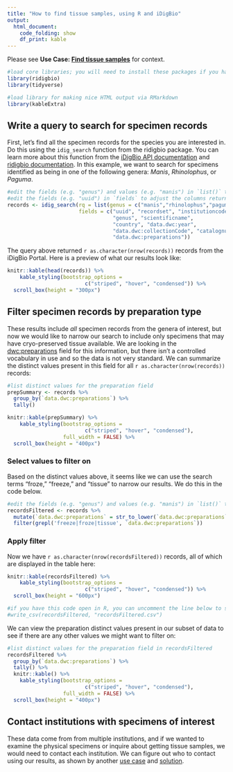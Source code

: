 ```yaml
---
title: "How to find tissue samples, using R and iDigBio"
output:
  html_document:
    code_folding: show
    df_print: kable
---
```


Please see **Use Case: [Find tissue samples](https://biodiversity-specimen-data.github.io/specimen-data-use-case/use-case/find-tissue-samples)** for context.

```r
#load core libraries; you will need to install these packages if you have not already
library(ridigbio)
library(tidyverse)

#load library for making nice HTML output via RMarkdown
library(kableExtra)
```

## Write a query to search for specimen records

First, let's find all the specimen records for the species you are interested in. Do this using the `idig_search` function from the ridigbio package. You can learn more about this function from the [iDigBio API documentation](https://github.com/iDigBio/idigbio-search-api/wiki) and [ridigbio documentation](https://cran.r-project.org/web/packages/ridigbio/ridigbio.pdf). In this example, we want to search for specimens identified as being in one of the following genera: _Manis_, _Rhinolophus_, or _Paguma_.

```r
#edit the fields (e.g. "genus") and values (e.g. "manis") in `list()` to adjust your query;
#edit the fields (e.g. "uuid") in `fields` to adjust the columns returned in your results;
records <- idig_search(rq = list(genus = c("manis","rhinolophus","paguma")),
                       fields = c("uuid", "recordset", "institutioncode",
                                  "genus", "scientificname",
                                  "country", "data.dwc:year",
                                  "data.dwc:collectionCode", "catalognumber",
                                  "data.dwc:preparations"))
```

The query above returned `r as.character(nrow(records))` records from the iDigBio Portal. Here is a preview of what our results look like:

```r
knitr::kable(head(records)) %>% 
    kable_styling(bootstrap_options = 
                         c("striped", "hover", "condensed")) %>% 
  scroll_box(height = "300px")
```

## Filter specimen records by preparation type

These results include _all_ specimen records from the genera of interest, but now we would like to narrow our search to include only specimens that may have cryo-preserved tissue available. We are looking in the [dwc:preparations](https://dwc.tdwg.org/terms/#dwc:preparations) field for this information, but there isn't a controlled vocabulary in use and so the data is not very standard. We can summarize the distinct values present in this field for all `r as.character(nrow(records))` records:

``` r
#list distinct values for the preparation field
prepSummary <- records %>% 
  group_by(`data.dwc:preparations`) %>% 
  tally()

knitr::kable(prepSummary) %>% 
    kable_styling(bootstrap_options = 
                         c("striped", "hover", "condensed"),
                  full_width = FALSE) %>% 
  scroll_box(height = "400px")
```

### Select values to filter on

Based on the distinct values above, it seems like we can use the search terms "froze," "freeze," and "tissue" to narrow our results. We do this in the code below.

``` r
#edit the fields (e.g. "genus") and values (e.g. "manis") in `list()` to adjust your query;
recordsFiltered <- records %>% 
  mutate(`data.dwc:preparations` = str_to_lower(`data.dwc:preparations`)) %>% 
  filter(grepl('freeze|froze|tissue', `data.dwc:preparations`))
```

### Apply filter

Now we have `r as.character(nrow(recordsFiltered))` records, all of which are displayed in the table here:

```r
knitr::kable(recordsFiltered) %>% 
    kable_styling(bootstrap_options = 
                         c("striped", "hover", "condensed")) %>% 
  scroll_box(height = "600px")

#if you have this code open in R, you can uncomment the line below to save recordsFiltered as a csv file
#write_csv(recordsFiltered, "recordsFiltered.csv")
```

We can view the preparation distinct values present in our subset of data to see if there are any other values we might want to filter on:

``` r
#list distinct values for the preparation field in recordsFiltered
recordsFiltered %>% 
  group_by(`data.dwc:preparations`) %>% 
  tally() %>% 
  knitr::kable() %>% 
    kable_styling(bootstrap_options = 
                         c("striped", "hover", "condensed"),
                  full_width = FALSE) %>% 
  scroll_box(height = "400px")
```

## Contact institutions with specimens of interest

These data come from from multiple institutions, and if we wanted to examine the physical specimens or inquire about getting tissue samples, we would need to contact each institution. We can figure out who to contact using our results, as shown by another [use case](https://biodiversity-specimen-data.github.io/specimen-data-use-case/use-case/identify-data-contacts) and [solution](https://biodiversity-specimen-data.github.io/specimen-data-use-case/solution/identify-data-contacts_ridigbio).